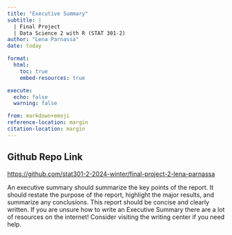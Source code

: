 ```yaml
---
title: "Executive Summary"
subtitle: |
  | Final Project 
  | Data Science 2 with R (STAT 301-2)
author: "Lena Parnassa"
date: today

format:
  html:
    toc: true
    embed-resources: true

execute:
  echo: false
  warning: false

from: markdown+emoji 
reference-location: margin
citation-location: margin
---
```

::: {.callout-tip icon=false}

## Github Repo Link
[https://github.com/stat301-2-2024-winter/final-project-2-lena-parnassa](https://github.com/stat301-2-2024-winter/final-project-2-lena-parnassa)

:::

An executive summary should summarize the key points of the report. It should restate the purpose of the report, highlight the major results, and summarize any conclusions. This report should be concise and clearly written. If you are unsure how to write an Executive Summary there are a lot of resources on the internet! Consider visiting the writing center if you need help.